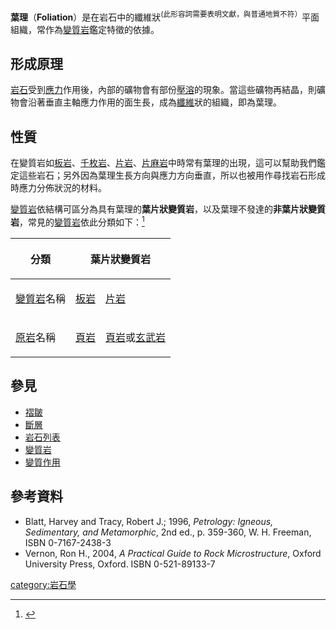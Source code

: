 '''葉理'''（'''Foliation'''）是在岩石中的纖維狀<sup>(此形容詞需要表明文獻，與普通地質不符）</sup>平面組織，常作為[[變質岩|變質岩]]鑑定特徵的依據。

==形成原理==
[[岩石|岩石]]受到[[應力|應力]]作用後，內部的礦物會有部份[[壓溶|壓溶]]的現象。當這些礦物再結晶，則礦物會沿著垂直主軸應力作用的面生長，成為[[纖維|纖維]]狀的組織，即為葉理。

==性質==
在變質岩如[[板岩|板岩]]、[[千枚岩|千枚岩]]、[[片岩|片岩]]、[[片麻岩|片麻岩]]中時常有葉理的出現，這可以幫助我們鑑定這些岩石；另外因為葉理生長方向與應力方向垂直，所以也被用作尋找岩石形成時應力分佈狀況的材料。

[[变质岩|變質岩]]依結構可區分為具有葉理的'''葉片狀變質岩'''，以及葉理不發達的'''非葉片狀變質岩'''，常見的[[变质岩|變質岩]]依此分類如下：<ref>{{Cite web|title=變質岩家族|url=https://web.fg.tp.edu.tw/~earth/learn/twrock/class3/class3.htm|author=臺北市立第一女子高級中學}}</ref>
{| class="wikitable"
|+
!分類
! colspan="3" |'''葉片狀變質岩'''
! colspan="3" |'''非葉片狀變質岩'''
|-
|[[变质岩|變質岩]]名稱
|[[板岩|板岩]]
|[[片岩|片岩]]
|[[花崗片麻岩|花岡片麻岩]]
|[[石英岩|石英岩]]
|[[大理石|大理岩]]
|[[蛇紋岩|蛇紋岩]]
|-
|[[原岩|原岩]]名稱
|[[页岩|頁岩]]
|[[页岩|頁岩]]或[[玄武岩|玄武岩]]
|[[花崗岩|花崗岩]]
|[[砂岩|砂岩]]
|[[石灰岩|石灰岩]]
|[[橄欖岩|橄欖岩]]
|}

==參見==
*[[褶皺|褶皺]]
*[[斷層|斷層]]
*[[岩石列表|岩石列表]]
*[[变质岩|變質岩]]
*[[变质作用|變質作用]]

==參考資料==
* Blatt, Harvey and Tracy, Robert J.; 1996, ''Petrology: Igneous, Sedimentary, and Metamorphic'', 2nd ed., p. 359-360, W. H. Freeman, ISBN 0-7167-2438-3
* Vernon, Ron H., 2004, ''A Practical Guide to Rock Microstructure'', Oxford University Press, Oxford. ISBN 0-521-89133-7


[[category:岩石學|category:岩石學]]